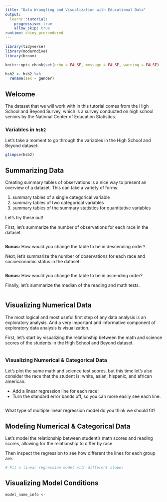 ```yaml
---
title: "Data Wrangling and Visualization with Educational Data"
output: 
  learnr::tutorial:
    progressive: true
    allow_skip: true
runtime: shiny_prerendered
---
```


```r
library(tidyverse)
library(moderndive)
library(broom)

knitr::opts_chunk$set(echo = FALSE, message = FALSE, warning = FALSE)

hsb2 <- hsb2 %>% 
  rename(sex = gender)
```

## Welcome

The dataset that we will work with in this tutorial comes from the High School and Beyond Survey, which is a survey conducted on high school seniors by the National Center of Education Statistics.

### Variables in `hsb2`

Let's take a moment to go through the variables in the High School and Beyond dataset:

```r
glimpse(hsb2)
```

## Summarizing Data

Creating summary tables of observations is a nice way to present an overview of a dataset. This can take a variety of forms: 

1. summary tables of a single categorical variable
2. summary tables of two categorical variables
3. summary tables of the summary statistics for quantitative variables

Let's try these out! 

First, let's summarize the number of observations for each race in the dataset. 

```r

  
```

**Bonus:** How would you change the table to be in descending order? 

Next, let's summarize the number of observations for each race and socioeconomic status in the dataset. 

```r


```

**Bonus:** How would you change the table to be in ascending order? 

Finally, let's summarize the median of the reading and math tests. 

```r


```


## Visualizing Numerical Data

The most logical and most useful first step of any data analysis is an exploratory analysis. And a very important and informative component of exploratory data analysis is visualization.

First, let's start by visualizing the relationship between the math and science scores of the students in the High School and Beyond dataset.

```r


```

### Visualizing Numerical & Categorical Data

Let's plot the same math and science test scores, but this time let's also consider the race that the student is: white, asian, hispanic, and african american. 

- Add a linear regression line for each race! 
- Turn the standard error bands off, so you can more easily see each line. 

```r


```

What type of multiple linear regression model do you think we should fit? 

## Modeling Numerical & Categorical Data

Let's model the relationship between student's math scores and reading scores, allowing for the relationship to differ by race. 

Then inspect the regression to see how different the lines for each group are.

```r
# Fit a linear regression model with different slopes 


```

## Visualizing Model Conditions 

```r

model_name_info <- 

```

